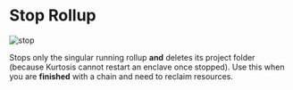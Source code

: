 # Stop Rollup

![stop](/docs/stop.gif)

Stops only the singular running rollup **and** deletes its project folder (because Kurtosis cannot restart an enclave once stopped). Use this when you are **finished** with a chain and need to reclaim resources.